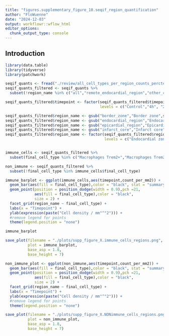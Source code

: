 ```yaml
---
title: "figures.supplementary_figure_10.seqif_region_quantification"
author: "FloWuenne"
date: "2024-12-03"
output: workflowr::wflow_html
editor_options:
  chunk_output_type: console
---
```


## Introduction

```r
library(data.table)
library(tidyverse)
library(patchwork)
```

```r
seqif_quants <- fread("./review/all_cell_types_per_region_counts_perctentages_20241212.csv")
seqif_quants_filtered <- seqif_quants %>%
  subset(!region_name %in% c("all","remote_endocardial_region","other_cardiac_tissue"))

seqif_quants_filtered$timepoint <- factor(seqif_quants_filtered$timepoint,
                                          levels = c("Control","4h", "24h", "48h"))

seqif_quants_filtered$region_name <- gsub("border_zone","Border zone",seqif_quants_filtered$region_name)
seqif_quants_filtered$region_name <- gsub("endocardial_region","Endocardial zone",seqif_quants_filtered$region_name)
seqif_quants_filtered$region_name <- gsub("epicardial_region","Epicardial region",seqif_quants_filtered$region_name)
seqif_quants_filtered$region_name <- gsub("infarct_core","Infarct core",seqif_quants_filtered$region_name)
seqif_quants_filtered$region_name <- factor(seqif_quants_filtered$region_name,
                                            levels = c("Endocardial zone","Infarct core","Epicardial region","Border zone"))


immune_cells <- seqif_quants_filtered %>%
  subset(final_cell_type %in% c("Macrophages Trem2+","Macrophages Trem2-","Mono / Macros Ccr2+","Neutrophils","Other Leukocytes","Smooth muscle cells"))

non_immune <- seqif_quants_filtered %>%
  subset(!final_cell_type %in% immune_cells$final_cell_type)
```

```r
immune_barplot <- ggplot(immune_cells,aes(timepoint,count_per_mm2)) +
  geom_bar(aes(fill = final_cell_type),color = "black", stat = "summary", fun = "mean", position = position_dodge(width = 0.9)) +
  geom_point(position = position_dodge(width = 0.9),pch =21,
             aes(fill = final_cell_type),color = "black",
             size = 2) +
  facet_grid(region_name ~ final_cell_type) +
  labs(x = "Timepoint") +
  ylab(expression(paste("Cell density / mm"^"2"))) +
  #remove legend for points
  theme(legend.position = "none")

immune_barplot

save_plot(filename = "./plots/supp_figure_X.immune_cells_regions.png",
          plot = immune_barplot,
          base_asp = 1.8,
          base_height = 7)

non_immune_plot <- ggplot(non_immune,aes(timepoint,count_per_mm2)) +
  geom_bar(aes(fill = final_cell_type),color = "black", stat = "summary", fun = "mean", position = position_dodge(width = 0.9)) +
  geom_point(position = position_dodge(width = 0.9),pch =21,
             aes(fill = final_cell_type),color = "black",
             size = 2) +
  facet_grid(region_name ~ final_cell_type) +
  labs(x = "Timepoint") +
  ylab(expression(paste("Cell density / mm"^"2"))) +
  #remove legend for points
  theme(legend.position = "none")

save_plot(filename = "./plots/supp_figure_X.NONimmune_cells_regions.png",
          plot = non_immune_plot,
          base_asp = 1.8,
          base_height = 7)
```

